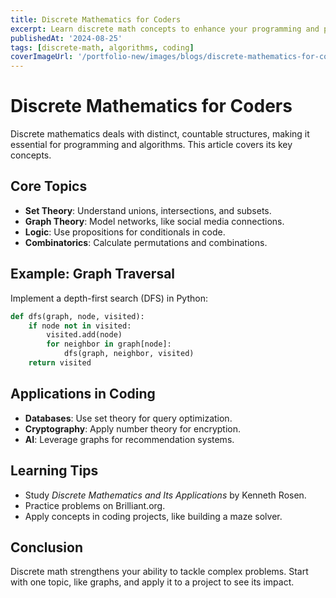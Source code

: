 ```yaml
---
title: Discrete Mathematics for Coders
excerpt: Learn discrete math concepts to enhance your programming and problem-solving skills.
publishedAt: '2024-08-25'
tags: [discrete-math, algorithms, coding]
coverImageUrl: '/portfolio-new/images/blogs/discrete-mathematics-for-coders/cover.jpg'
---
```


# Discrete Mathematics for Coders

Discrete mathematics deals with distinct, countable structures, making it essential for programming and algorithms. This article covers its key concepts.

## Core Topics

- **Set Theory**: Understand unions, intersections, and subsets.
- **Graph Theory**: Model networks, like social media connections.
- **Logic**: Use propositions for conditionals in code.
- **Combinatorics**: Calculate permutations and combinations.

## Example: Graph Traversal

Implement a depth-first search (DFS) in Python:

```python
def dfs(graph, node, visited):
    if node not in visited:
        visited.add(node)
        for neighbor in graph[node]:
            dfs(graph, neighbor, visited)
    return visited
```

## Applications in Coding

- **Databases**: Use set theory for query optimization.
- **Cryptography**: Apply number theory for encryption.
- **AI**: Leverage graphs for recommendation systems.

## Learning Tips

- Study _Discrete Mathematics and Its Applications_ by Kenneth Rosen.
- Practice problems on Brilliant.org.
- Apply concepts in coding projects, like building a maze solver.

## Conclusion

Discrete math strengthens your ability to tackle complex problems. Start with one topic, like graphs, and apply it to a project to see its impact.
